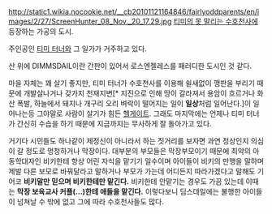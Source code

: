 http://static1.wikia.nocookie.net/__cb20101121164846/fairlyoddparents/en/images/2/27/ScreenHunter_08_Nov._20_17.29.jpg
[[티미의 못 말리는 수호천사]]에 등장하는 가공의 도시. 

주인공인 [[티미 터너]]와 그 일가가 거주하고 있다.

산 위에 DIMMSDAIL이란 간판이 있어서 로스엔젤레스를 패러디한 도시인 것 같다.

마을 자체는 꽤 살기 좋지만, 티미 터너가 수호천사를 이용해 쉴새없이 깽판을 부리기 때문에 개발살나거나 갖가지 천재지변[* 지진으로 인해 땅이 갈라져서 용암이 흐르거나 화산 폭발, 하늘에서 돼지나 개구리 오리 벼락이 떨어지는 일이 '''일상'''처럼 일어난다.]이 일어나는등 그야말로 사람이 살기가 힘든 [[헬게이트]]. 그래도 마지막에는 언제나 티미 터너가 간신히 수습을 하기 때문에 지금까지는 무사하게 잘 돌아가고 있다.

거기다 시민들도 하나같이 제정신이 아니라서 하는 짓거리를 보자면 과연 정상인지 의심이 갈 정도로 멍청하거나 막장이다. 대부분의 부모들은 막장부모이기 때문에 최악의 아동학대자인 비키한테 항상 어린 자식을 맡기기 일수이며 아이들이 비키의 만행을 말하며 제발 다른 보모로 바꿔달라고 말하거나 부모가 가는데 어디든지 따라가겠다고 말해도 기어코 '''비키말만 믿으며 비키한테만 맡긴다.''' 비키한테 안맡기는 경우도 가끔 있는데 이때는 '''막장 보육교사 커플(...)한테 애들을 맡긴다.''' 이렇다보니 딤스데일에는 불행한 아이들이 넘쳐날 수 밖에 없고 그에 따라 수호천사들도 많다. 
